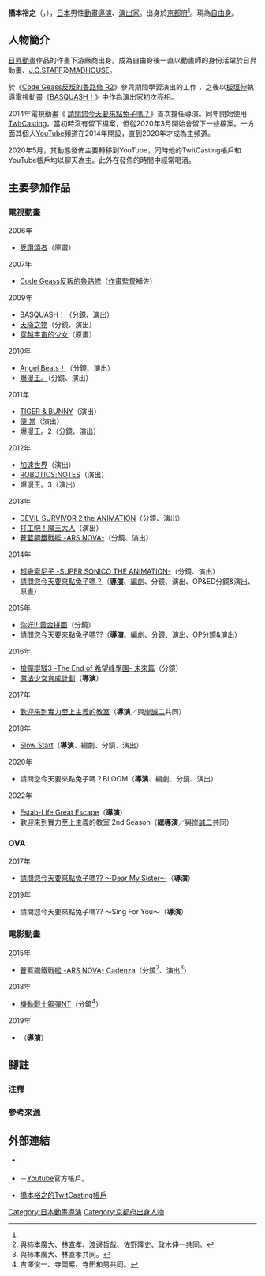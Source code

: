 {{multiple issues|
{{Notability Unreferenced|time=2017-01-22T15:11:35+00:00}}
{{refimprove|time=2017-01-22T15:11:35+00:00}}
}}
{{noteTA|G1=Anime}}
{{japanese|japanese=橋本 裕之|kana=はしもと ひろゆき|romaji=Hashimoto Hiroyuki}}
'''橋本裕之'''（{{lang-ja|橋本 裕之}}，{{bd|1973年|9月27日<ref name="twitter">{{Cite web|url=https://twitter.com/lainnet01/status/718351584359489538|title=2016年4月8日 1:15 (JST)|publisher=橋本裕之的[[Twitter|Twitter]]|accessdate=2017-01-22|language=ja}}</ref>||}}），[[日本|日本]]男性[[動畫|動畫]][[導演|導演]]、[[戲劇|演出家]]。出身於[[京都府|京都府]]<ref name="twitter" />。現為[[自由職業|自由身]]。

== 人物簡介 ==
[[日昇動畫|日昇動畫]]作品的作畫下游廠商{{link-ja|中村Production|中村プロダクション}}出身。成為自由身後一直以動畫師的身份活躍於日昇動畫、[[J.C.STAFF|J.C.STAFF]]及[[MADHOUSE|MADHOUSE]]。

於《[[Code_Geass反叛的魯路修|Code Geass反叛的魯路修 R2]]》參與期間學習演出的工作<!--來自本人的部落格。-->，之後以[[板垣伸|板垣伸]]執導電視動畫《[[BASQUASH!|BASQUASH！]]》中作為演出家初次亮相。

2014年電視動畫《 [[請問您今天要來點兔子嗎？|請問您今天要來點兔子嗎？]]》首次擔任導演。同年開始使用[[TwitCasting|TwitCasting]]。當初時沒有留下檔案，但從2020年3月開始會留下一些檔案。一方面其個人[[YouTube|YouTube]]頻道在2014年開設，直到2020年才成為主頻道。

2020年5月，其動態發佈主要轉移到YouTube，同時他的TwitCasting帳戶和YouTube帳戶均以聊天為主。此外在發佈的時間中經常喝酒。

== 主要參加作品 ==
=== 電視動畫 ===
; 2006年
* [[傳頌之物|受讚頌者]]（原畫）
; 2007年
* [[Code_Geass反叛的魯路修|Code Geass反叛的魯路修]]（[[作畫監督|作畫監督]]補佐）
; 2009年
* [[BASQUASH!|BASQUASH！]]（[[分鏡|分鏡]]、[[戲劇|演出]]）
* [[天降之物|天降之物]]（分鏡、演出）
* [[穿越宇宙的少女|穿越宇宙的少女]]（原畫）
; 2010年
* [[Angel_Beats!|Angel Beats！]]（分鏡、演出）
* [[爆漫王。|爆漫王。]]（分鏡、演出）
; 2011年
* [[TIGER_&_BUNNY|TIGER & BUNNY]]（演出）
* [[便·當|便·當]]（演出）
* 爆漫王。2（分鏡、演出）
; 2012年
* [[加速世界|加速世界]]（演出）
* [[ROBOTICS;NOTES|ROBOTICS;NOTES]]（演出）
* 爆漫王。3（演出）
; 2013年
* [[惡魔倖存者2|DEVIL SURVIVOR 2 the ANIMATION]]（分鏡、演出）
* [[打工吧！魔王大人|打工吧！魔王大人]]（演出）
* [[蒼藍鋼鐵戰艦|蒼藍鋼鐵戰艦 -ARS NOVA-]]（分鏡、演出）
; 2014年
* [[超級索尼子_(動畫)|超級索尼子 -SUPER SONICO THE ANIMATION-]]（分鏡、演出）
* [[請問您今天要來點兔子嗎？|請問您今天要來點兔子嗎？]]（'''[[導演|導演]]'''、[[編劇|編劇]]、分鏡、演出、OP&ED分鏡&演出、原畫）
; 2015年
* [[黃金拼圖|你好!! 黃金拼圖]]（分鏡）
* 請問您今天要來點兔子嗎??（'''導演'''、編劇、分鏡、演出、OP分鏡&演出）
; 2016年
* [[槍彈辯駁3_－The_End_of_希望峰學園－|槍彈辯駁3 -The End of 希望峰學園- 未來篇]]（分鏡）
* [[魔法少女育成計劃|魔法少女育成計劃]]（'''導演'''）
; 2017年
* [[歡迎來到實力至上主義的教室|歡迎來到實力至上主義的教室]]（'''導演'''／與[[岸誠二|岸誠二]]共同）
; 2018年
* [[Slow_Start|Slow Start]]（'''導演'''、編劇、分鏡、演出）
; 2020年
* 請問您今天要來點兔子嗎？BLOOM（'''導演'''、編劇、分鏡、演出）
; 2022年
* [[Estab-Life|Estab-Life Great Escape]]（'''導演'''）
* 歡迎來到實力至上主義的教室 2nd Season（'''總導演'''／與[[岸誠二|岸誠二]]共同）

=== OVA ===
; 2017年
* [[請問您今天要來點兔子嗎？|請問您今天要來點兔子嗎?? ～Dear My Sister～]]（'''導演'''）
; 2019年
* 請問您今天要來點兔子嗎?? ～Sing For You～（'''導演'''）

=== 電影動畫 ===
; 2015年
* [[蒼藍鋼鐵戰艦#劇場版|蒼藍鋼鐵戰艦 -ARS NOVA- Cadenza]]（分鏡<ref group="注">與柿本廣大、[[林直孝_(動畫師)|林直孝]]、渡邊哲哉、佐野隆史、政木伸一共同。</ref>、演出<ref group="注">與柿本廣大、林直孝共同。</ref>）
; 2018年
* [[機動戰士GUNDAM_NT|機動戰士鋼彈NT]]（分鏡<ref group="注">吉澤俊一、寺岡巖、寺田和男共同。</ref>）
; 2019年
* {{link-ja|LAIDBACKERS|LAIDBACKERS-レイドバッカーズ}}（'''導演'''）

== 腳註 ==
=== 注釋 ===
{{reflist|group="注"}}

=== 參考來源 ===
{{reflist}}

== 外部連結 ==
* {{Twitter|lainnet01}} {{ja icon}}
* {{lang|ja|[https://www.youtube.com/channel/UCzmybR6aM4wzNZO7nN53jxg アニメ監督 橋本裕之のはしラジ！]}} {{ja icon}}－[[Youtube|Youtube]]官方帳戶。
* [https://twitcasting.tv/lainnet01 橋本裕之的TwitCasting帳戶] {{ja icon}}

{{橋本裕之執導作品}}
{{DEFAULTSORT:Hashimoto Hiroyuki}}
[[Category:日本動畫導演|Category:日本動畫導演]]
[[Category:京都府出身人物|Category:京都府出身人物]]